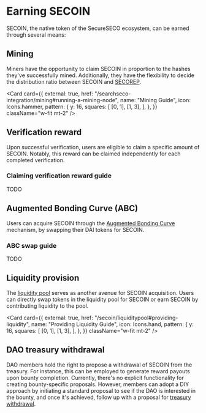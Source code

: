 
# Earning SECOIN

SECOIN, the native token of the SecureSECO ecosystem, can be earned through several means:

## Mining

Miners have the opportunity to claim SECOIN in proportion to the hashes they've successfully mined. Additionally, they have the flexibility to decide the distribution ratio between SECOIN and [SECOREP](/secorep/earning).

<Card
  card={{
    external: true,
    href: "/searchseco-integration/mining#running-a-mining-node",
    name: "Mining Guide",
    icon: Icons.hammer,
    pattern: {
      y: 16,
      squares: [
        [0, 1],
        [1, 3],
      ],
    },
  }}
  className="w-fit mt-2"
/>

## Verification reward

Upon successful verification, users are eligible to claim a specific amount of SECOIN. Notably, this reward can be claimed independently for each completed verification.

### Claiming verification reward guide

TODO

## Augmented Bonding Curve (ABC)

Users can acquire SECOIN through the [Augmented Bonding Curve](/secoin/abc) mechanism, by swapping their DAI tokens for SECOIN.

### ABC swap guide

TODO

## Liquidity provision

The [liquidity pool](/secoin/liquiditypool) serves as another avenue for SECOIN acquisition. Users can directly swap tokens in the liquidity pool for SECOIN or earn SECOIN by contributing liquidity to the pool.

<Card
  card={{
    external: true,
    href: "/secoin/liquiditypool#providing-liquidity",
    name: "Providing Liquidity Guide",
    icon: Icons.hand,
    pattern: {
      y: 16,
      squares: [
        [0, 1],
        [1, 3],
      ],
    },
  }}
  className="w-fit mt-2"
/>

## DAO treasury withdrawal

DAO members hold the right to propose a withdrawal of SECOIN from the treasury. For instance, this can be employed to generate reward payouts upon bounty completion. Currently, there's no explicit functionality for creating bounty-specific proposals. However, members can adopt a DIY approach by initiating a standard proposal to see if the DAO is interested in the bounty, and once it's achieved, follow up with a proposal for [treasury withdrawal](/actions/withdraw-assets).
